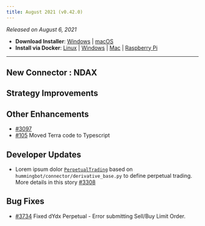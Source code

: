 ```yaml
---
title: August 2021 (v0.42.0)
---
```



_Released on August 6, 2021_

- **Download Installer**: [Windows](https://dist.hummingbot.io/hummingbot_v0.42.0_setup.exe) | [macOS](https://dist.hummingbot.io/hummingbot_v0.42.0.dmg)
- **Install via Docker**: [Linux](/installation/linux/#install-via-docker) | [Windows](/installation/windows/#install-via-docker) | [Mac](/installation/mac/#install-via-docker) | [Raspberry Pi](/installation/raspberry/)

---

## New Connector : NDAX

## Strategy Improvements

## Other Enhancements

- [#3097](https://github.com/CoinAlpha/hummingbot/issues/3097)
- [#105](https://github.com/CoinAlpha/gateway-api/pull/105) Moved Terra code to Typescript

## Developer Updates

- Lorem ipsum dolor [`PerpetualTrading`](https://github.com/CoinAlpha/hummingbot/blob/master/hummingbot/connector/perpetual_trading.py#L12) based on `hummingbot/connector/derivative_base.py` to define perpetual trading. More details in this story [#3308](https://github.com/CoinAlpha/hummingbot/issues/3308)

## Bug Fixes

- [#3734](https://github.com/CoinAlpha/hummingbot/pull/3734) Fixed dYdx Perpetual - Error submitting Sell/Buy Limit Order.
